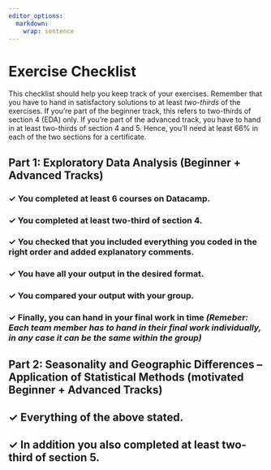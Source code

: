```yaml
---
editor_options: 
  markdown: 
    wrap: sentence
---
```


\newpage

# Exercise Checklist

This checklist should help you keep track of your exercises. Remember that you have to hand in satisfactory solutions to at least *two-thirds* of the exercises. If you're part of the beginner track, this refers to two-thirds of section 4 (EDA) only. If you're part of the advanced track, you have to hand in at least two-thirds of  section 4 and 5. Hence, you'll need at least 66% in each of the two sections for a certificate.

## **Part 1: Exploratory Data Analysis (Beginner + Advanced Tracks)**

### &check;  You completed at least 6 courses on Datacamp. {.unlisted .unnumbered}
### &check;  You completed at least two-third of section 4. {.unlisted .unnumbered}
### &check;  You checked that you included everything you coded in the right order and added explanatory comments. {.unlisted .unnumbered}
### &check;  You have all your output in the desired format. {.unlisted .unnumbered}
### &check;  You compared your output with your group. {.unlisted .unnumbered}
### &check;  Finally, you can hand in your final work in time *(Remeber: Each team member has to hand in their final work individually, in any case it can be the same  within the group)* {.unlisted .unnumbered}

## **Part 2: Seasonality and Geographic Differences – Application of Statistical Methods (motivated Beginner + Advanced Tracks)**

## &check;  Everything of the above stated. {.unlisted .unnumbered}
## &check;  **In addition** you also completed at least two-third of section 5. {.unlisted .unnumbered}
